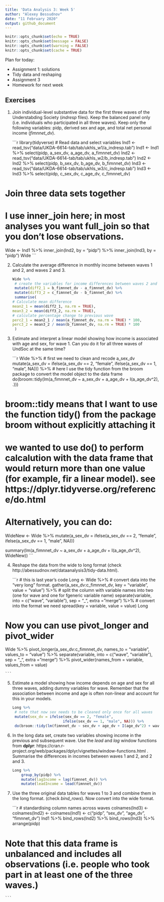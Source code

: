 ```yaml
---
title: 'Data Analysis 3: Week 5'
author: "Alexey Bessudnov"
date: "11 February 2020"
output: github_document
---
```


```r
knitr::opts_chunk$set(echo = TRUE)
knitr::opts_chunk$set(message = FALSE)
knitr::opts_chunk$set(warning = FALSE)
knitr::opts_chunk$set(cache = TRUE)

```
Plan for today:

- Assignment 1: solutions
- Tidy data and reshaping
- Assignment 3
- Homework for next week

## Exercises

1. Join individual-level substantive data for the first three waves of the Understabding Society (*indresp* files). Keep the balanced panel only (i.e. individuals who participated in all three waves). Keep only the following variables: pidp, derived sex and age, and total net personal income (*fimnnet_dv*).

    ```r
library(tidyverse)
# Read data and select variables
Ind1 <- read_tsv("data/UKDA-6614-tab/tab/ukhls_w1/a_indresp.tab")
Ind1 <- Ind1 %>%
  select(pidp, a_sex_dv, a_age_dv, a_fimnnet_dv)
Ind2 <- read_tsv("data/UKDA-6614-tab/tab/ukhls_w2/b_indresp.tab")
Ind2 <- Ind2 %>%
  select(pidp, b_sex_dv, b_age_dv, b_fimnnet_dv)
Ind3 <- read_tsv("data/UKDA-6614-tab/tab/ukhls_w3/c_indresp.tab")
Ind3 <- Ind3 %>%
  select(pidp, c_sex_dv, c_age_dv, c_fimnnet_dv)

# Join three data sets together
# I use inner_join here; in most analyses you want full_join so that you don't lose observations.
Wide <- Ind1 %>%
  inner_join(Ind2, by = "pidp") %>%
  inner_join(Ind3, by = "pidp")
Wide
    ```

2. Calculate the average difference in monthly income between waves 1 and 2, and waves 2 and 3.

    ```r
Wide %>%
  # create the variables for income differences between waves 2 and 1, and 3 and 2.
  mutate(diff2_1 = b_fimnnet_dv - a_fimnnet_dv) %>%
  mutate(diff3_2 = c_fimnnet_dv - b_fimnnet_dv) %>%
  summarise(
    # Calculate mean difference
    mean2_1 = mean(diff2_1, na.rm = TRUE),
    mean3_2 = mean(diff3_2, na.rm = TRUE),
    # calculate percentage change to previous wave
    perc2_1 = mean2_1 / mean(a_fimnnet_dv, na.rm = TRUE) * 100,
    perc3_2 = mean3_2 / mean(b_fimnnet_dv, na.rm = TRUE) * 100
  )

    ```

3. Estimate and interpret a linear model showing how income is associated with age and sex, for wave 1. Can you do it for all three waves of UndSoc at the same time?

    ```r
Wide %>%
  # first we need to clean and recode a_sex_dv
  mutate(a_sex_dv = ifelse(a_sex_dv == 2, "female",
                           ifelse(a_sex_dv == 1, "male", NA))) %>%
  # here I use the tidy function from the broom package to convert the model object to the data frame
  do(broom::tidy(lm(a_fimnnet_dv ~ a_sex_dv + a_age_dv + I(a_age_dv^2), .)))

# broom::tidy means that I want to use the function tidy() from the package broom without explicitly attaching it 
# we wanted to use do() to perform calcalution with the data frame that would return more than one value (for example, fir a linear model). see https://dplyr.tidyverse.org/reference/do.html
    
# Alternatively, you can do:

WideNew <-  Wide %>%
  mutate(a_sex_dv = ifelse(a_sex_dv == 2, "female",
                           ifelse(a_sex_dv == 1, "male", NA)))

summary(lm(a_fimnnet_dv ~ a_sex_dv + a_age_dv + I(a_age_dv^2), WideNew))
    ```

4. Reshape the data from the wide to long format (check http://abessudnov.net/dataanalysis3/tidy-data.html).

    ```r
# this is last year's code
Long <- Wide %>%
  # convert data into the "very long" format.
  gather(a_sex_dv:c_fimnnet_dv, key = "variable", value = "value") %>%
  # split the column with variable names into two (one for wave and one for fgeneric variable name)
  separate(variable, into = c("wave", "variable"), sep = "_", extra = "merge") %>%
  # convert into the format we need
  spread(key = variable, value = value)
Long

# Now you can use pivot_longer and pivot_wider

Wide %>%
  pivot_longer(a_sex_dv:c_fimnnet_dv, names_to = "variable", values_to = "value") %>%
  separate(variable, into = c("wave", "variable"), sep = "_", extra = "merge") %>%
  pivot_wider(names_from = variable, values_from = value)


    ```

5. Estimate a model showing how income depends on age and sex for all three waves, adding dummy variables for wave. Remember that the association between income and age is often non-linear and account for this in your models.

    ```r
Long %>%
  # note that now sex needs to be cleaned only once for all waves
  mutate(sex_dv = ifelse(sex_dv == 2, "female",
                           ifelse(sex_dv == 1, "male", NA))) %>%
  do(broom::tidy(lm(fimnnet_dv ~ sex_dv + age_dv + I(age_dv^2) + wave, .)))

    ```

6. In the long data set, create two variables showing income in the previous and subsequent wave. Use the *lead* and *lag* window functions from **dplyr**: https://cran.r-project.org/web/packages/dplyr/vignettes/window-functions.html . Summarise the differences in incomes between waves 1 and 2, and 2 and 3.

    ```r
Long %>%
        group_by(pidp) %>%
        mutate(lagIncome = lag(fimnnet_dv)) %>%
        mutate(leadIncome = lead(fimnnet_dv))
    ```


7. Use the three original data tables for waves 1 to 3 and combine them in the long format. (check *bind_rows*). Now convert into the wide format. 

    ```r
# standardising column names across waves
colnames(Ind3) <- colnames(Ind2) <- colnames(Ind1) <- c("pidp", "sex_dv", "age_dv", "fimnnet_dv")
Ind1 %>%
        bind_rows(Ind2) %>%
        bind_rows(Ind3) %>%
        arrange(pidp)

# Note that this data frame is unbalanced and includes all observations (i.e. people who took part in at least one of the three waves.)
    ```
